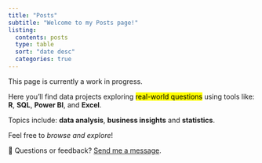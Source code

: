```yaml
---
title: "Posts"
subtitle: "Welcome to my Posts page!"
listing: 
  contents: posts
  type: table
  sort: "date desc"
  categories: true
---
```


::: {.callout-note appearance="simple"}
This page is currently a work in progress.
:::

Here you'll find data projects exploring <mark>real-world questions</mark> using tools like: **R**, **SQL**, **Power BI**, and **Excel**.

Topics include: **data analysis**, **business insights** and **statistics**.

Feel free to *browse and explore*!

💬 Questions or feedback? [Send me a message](contact.qmd).
